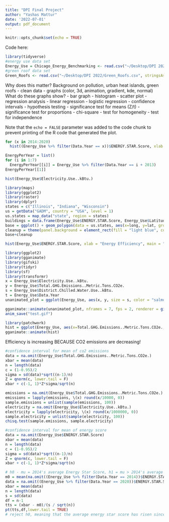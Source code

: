 ```yaml
---
title: "DPI Final Project"
author: "Yashas Mattur"
date: '2022-07-01'
output: pdf_document
---
```


```r
knitr::opts_chunk$set(echo = TRUE)
```

Code here:

```r
library(tidyverse)
#energy use data set
Energy_Use = Chicago_Energy_Benchmarking <- read.csv("~/Desktop/DPI 2022/Chicago_Energy_Benchmarking.csv", stringsAsFactors=TRUE)
#green roof data set
Green_Roofs <- read.csv("~/Desktop/DPI 2022/Green_Roofs.csv", stringsAsFactors=TRUE)
```

Why does this matter? Background on pollution, urban heat islands, green roofs
- clean data
- graphs (color, 3d, animation, gradient, kde, normal)
  What do these graphs show?
  - bar graph
  - histogram
  - scatter plot
  - regression analysis
    - linear regression
    - logistic regression
- confidence intervals
- hypothesis testing
  - significance test for means (Z/t)
  - significance test for proportions
  - chi-square
    - test for homogeneity
    - test for independence

Note that the `echo = FALSE` parameter was added to the code chunk to prevent printing of the R code that generated the plot.

```r
for (x in 2014:2020)
  hist((Energy_Use %>% filter(Data.Year == x))$ENERGY.STAR.Score, xlab = "Energy Star Score", main = x)
```

```r
EnergyPerYear = list()
for (i in 1:7)
  EnergyPerYear[[i]] = Energy_Use %>% filter(Data.Year == i + 2013)
EnergyPerYear[[1]]

```
```r
hist(Energy_Use$Electricity.Use..kBtu.)
```

```r
library(maps)
library(ggplot2)
library(raster)
library(dplyr)
states = c("Illinois", "Indiana", "Wisconsin")
us = getData("GADM", country = "USA", level = 1)
us.states = map_data("state", region = states)
buildings = data.frame(Energy_Use$ENERGY.STAR.Score, Energy_Use$Latitude, Energy_Use$Longitude, Energy_Use$Chicago.Energy.Rating)
base = ggplot() + geom_polygon(data = us.states, aes(x=long, y=lat, group=group), color = "light green", fill = "light green") + geom_path(data = us.states, aes(x=long, y=lat, group=group)) + geom_point(data = buildings, aes(x=Energy_Use.Longitude, y=Energy_Use.Latitude, color=Energy_Use.ENERGY.STAR.Score), size = 1, alpha =I(0.03)) + coord_map() + coord_cartesian(xlim = c(-88.5,-87.5), ylim = c(41.5, 42.5)) + labs(col = "Energy Rating")
cleanup = theme(panel.background = element_rect(fill = "light blue", colour = "white"), axis.line = element_line(colour = "white"), axis.ticks = element_blank(), axis.text.x = element_blank(), axis.text.y = element_blank(), axis.title.x = element_blank(), axis.title.y = element_blank())
base+cleanup
```
```r
hist(Energy_Use$ENERGY.STAR.Score, xlab = "Energy Efficiency", main = "Histogram of Energy Efficiency in Chicago")
```

```r
library(ggplot2)
library(gganimate)
library(gifski)
library(tidyr)
library(sf)
library(transformr)
x = Energy_Use$Electricity.Use..kBtu.
y = Energy_Use$Total.GHG.Emissions..Metric.Tons.CO2e.
s = Energy_Use$District.Chilled.Water.Use..kBtu.
t = Energy_Use$Data.Year
unanimated_plot = ggplot(Energy_Use, aes(x, y, size = s, color = "salmon")) + geom_point(alpha = 0.7, show.legend = F) + stat_smooth(method = "lm", formula = y~x, geom="smooth") + coord_cartesian(xlim = c(0, 250000000), ylim = c(0, 50000)) + scale_size(range = c(2,12)) + labs(title = "Electricity Use vs Emissions in Year: {frame_time}", x = "Electricity Usage", y = "Amount of CO2 Emissions") + transition_time(t) + ease_aes() + theme(legend.position = "none")

gganimate::animate(unanimated_plot, nframes = 7, fps = 2, renderer = gifski_renderer())
anim_save("test.gif")
```

```r
library(patchwork)
hist = ggplot(Energy_Use, aes(x=Total.GHG.Emissions..Metric.Tons.CO2e., y=..density..)) + geom_histogram(binwidth = 1000, color = "blue", fill = "light blue") + transition_states(Data.Year) + labs(title = "Year: {closest_state}", x = "CO2 Emissions (in Metric Tons)", y = "Proportion Density") + geom_density(color = "red") + coord_cartesian(xlim = c(0, 50000))
gganimate::animate(hist)
```

Efficiency is increasing BECAUSE CO2 emissions are decreasing!



```r
#confidence interval for mean of co2 emissions
data = na.omit(Energy_Use$Total.GHG.Emissions..Metric.Tons.CO2e.)
xbar = mean(data)
n = length(data)
c = (1-0.95)/2
sigma = sd(data)*sqrt((n-1)/n)
Z = qnorm(c, lower.tail = F)
xbar + c(-1, 1)*Z*sigma/sqrt(n)
```
```r
emissions = na.omit(Energy_Use$Total.GHG.Emissions..Metric.Tons.CO2e.)
emissions = lapply(emissions, \(x) round(x/10000, 0))
sample.emissions = unlist(sample(emissions, 100))
electricity = na.omit(Energy_Use$Electricity.Use..kBtu.)
electricity = lapply(electricity, \(x) round(x/1000000, 0))
sample.electricity = unlist(sample(electricity, 100))
chisq.test(sample.emissions, sample.electricity)
```

```r
#confidence interval for mean of energy score
data = na.omit(Energy_Use$ENERGY.STAR.Score)
xbar = mean(data)
n = length(data)
c = (1-0.95)/2
sigma = sd(data)*sqrt((n-1)/n)
Z = qnorm(c, lower.tail = F)
xbar + c(-1, 1)*Z*sigma/sqrt(n)
```

```r
# h0 - mu = 2014's average Energy Star Score, h1 = mu > 2014's average energy star score
m0 = mean(na.omit((Energy_Use %>% filter(Data.Year == 2014))$ENERGY.STAR.Score))
data = na.omit((Energy_Use %>% filter(Data.Year == 2020))$ENERGY.STAR.Score)
xbar = mean(data)
n = length(data)
s = sd(data)
df = n-1
tts = (xbar - m0)/(s / sqrt(n))
pt(tts,df,lower.tail = TRUE)
# reject h0, meaning that the average energy star score has risen since 2014. 
```


